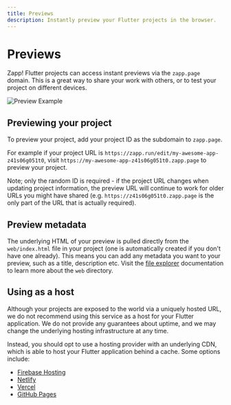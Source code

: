 ```yaml
---
title: Previews
description: Instantly preview your Flutter projects in the browser.
---
```


# Previews

Zapp! Flutter projects can access instant previews via the `zapp.page` domain. This is a great way to share your work with others,
or to test your project on different devices.

![Preview Example](/assets/previews-example.png)

## Previewing your project

To preview your project, add your project ID as the subdomain to `zapp.page`. 

For example if your project URL is `https://zapp.run/edit/my-awesome-app-z41s06g051t0`, visit 
`https://my-awesome-app-z41s06g051t0.zapp.page` to preview your project.

Note; only the random ID is required - if the project URL changes when updating project information,
the preview URL will continue to work for older URLs you might have shared (e.g. `https://z41s06g051t0.zapp.page`
is the only part of the URL that is actually required).

## Preview metadata

The underlying HTML of your preview is pulled directly from the `web/index.html` file in your project (one is automatically
created if you don't have one already). This means you can add any metadata you want to your preview, such as a title, description etc.
Visit the [file explorer](/features/file-explorer) documentation to learn more about the `web` directory.

## Using as a host

Although your projects are exposed to the world via a uniquely hosted URL, we do not recommend using this service as a host for your
Flutter application. We do not provide any guarantees about uptime, and we may change the underlying hosting infrastructure at any time.

Instead, you should opt to use a hosting provider with an underlying CDN, which is able to host your Flutter application behind a cache.
Some options include:

- [Firebase Hosting](https://firebase.google.com/docs/hosting)
- [Netlify](https://www.netlify.com/)
- [Vercel](https://vercel.com/)
- [GitHub Pages](https://pages.github.com/)
